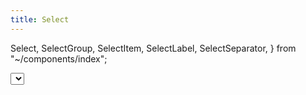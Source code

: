 ```yaml
---
title: Select
---
```


  Select,
  SelectGroup,
  SelectItem,
  SelectLabel,
  SelectSeparator,
} from "~/components/index";

<Select client:load>
  <SelectGroup>
    <SelectLabel>Fruits</SelectLabel>
    <SelectItem value="apple">Apple</SelectItem>
    <SelectItem value="banana">Banana</SelectItem>
    <SelectItem value="bluebeSelectPropsrry">Blueberry</SelectItem>
    <SelectItem value="grapes">Grapes</SelectItem>
    <SelectItem value="pineapple">Pineapple</SelectItem>
  </SelectGroup>
  <SelectSeparator />
  <SelectGroup>
    <SelectLabel>Vegetables</SelectLabel>
    <SelectItem value="eggplant">Eggplant</SelectItem>
    <SelectItem value="broccoli">Broccoli</SelectItem>
    <SelectItem value="carrot" disabled>
      Carrot
    </SelectItem>
    <SelectItem value="zucchini">Zucchini</SelectItem>
    <SelectItem value="leek">Leek</SelectItem>
  </SelectGroup>
  <SelectSeparator />
  <SelectGroup>
    <SelectLabel>Meat</SelectLabel>
    <SelectItem value="beef">Beef</SelectItem>
    <SelectItem value="chicken">Chicken</SelectItem>
    <SelectItem value="lamb">Lamb</SelectItem>
    <SelectItem value="pork">Pork</SelectItem>
  </SelectGroup>
</Select>
